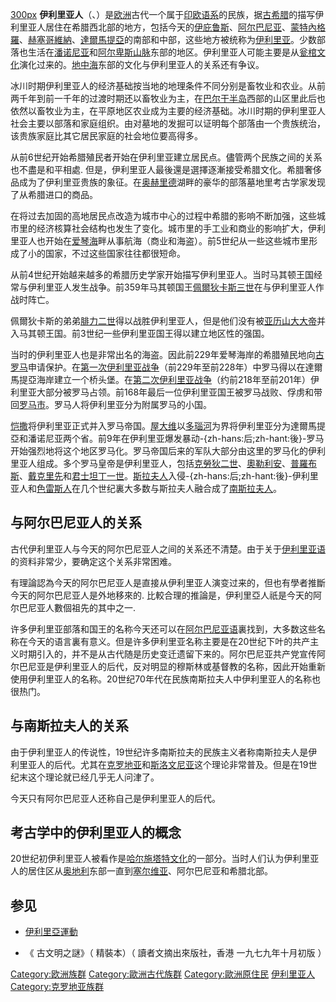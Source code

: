 {{unreferenced|time=2012-1-12}} 
[[file:IllyrianKingorNoble.jpg|300px]]
'''伊利里亚人'''（{{lang-grc|Ἰλλυριοί|Illyrioi}}、{{lang-la|Illyrii或Illyri}}）是[[欧洲|欧洲]]古代一个属于[[印欧语系|印欧语系]]的民族，据[[古希腊|古希腊]]的描写伊利里亚人居住在希腊西北部的地方，包括今天的[[伊庇魯斯_(大區)|伊庇鲁斯]]、[[阿尔巴尼亚|阿尔巴尼亚]]、[[蒙特內格羅|蒙特內格羅]]、[[赫塞哥維納|赫塞哥維納]]、[[達爾馬提亞|達爾馬提亞]]的南部和中部，这些地方被统称为[[伊利里亚|伊利里亚]]。少数部落也生活在[[潘诺尼亚|潘诺尼亚]]和[[阿尔卑斯山脉|阿尔卑斯山脉]]东部的地区。伊利里亚人可能主要是从[[瓮棺文化|瓮棺文化]]演化过来的。[[地中海|地中海]]东部的文化与伊利里亚人的关系还有争议。

冰川时期伊利里亚人的经济基础按当地的地理条件不同分别是畜牧业和农业。从前两千年到前一千年的过渡时期还以畜牧业为主，在[[巴尔干半岛|巴尔干半岛]]西部的山区里此后也依然以畜牧业为主，在平原地区农业成为主要的经济基础。冰川时期的伊利里亚人社会主要以部落和家庭组织。由对墓地的发掘可以证明每个部落由一个贵族统治，该贵族家庭比其它居民家庭的社会地位要高得多。

从前6世纪开始希腊殖民者开始在伊利里亚建立居民点。儘管两个民族之间的关系也不盡是和平相處. 但是，伊利里亚人最後還是選擇逐漸接受希腊文化。希腊奢侈品成为了伊利里亚贵族的象征。在[[奥赫里德|奥赫里德]]湖畔的豪华的部落墓地里考古学家发现了从希腊进口的商品。

在将过去加固的高地居民点改造为城市中心的过程中希腊的影响不断加强，这些城市里的经济核算社会结构也发生了变化。城市里的手工业和商业的影响扩大，伊利里亚人也开始在[[爱琴海|爱琴海]]畔从事航海（商业和海盗）。前5世纪从一些这些城市里形成了小的国家，不过这些国家往往都很短命。

从前4世纪开始越来越多的希腊历史学家开始描写伊利里亚人。当时马其顿王国经常与伊利里亚人发生战争。前359年马其顿国王[[佩爾狄卡斯三世|佩爾狄卡斯三世]]在与伊利里亚人作战时阵亡。

佩爾狄卡斯的弟弟[[腓力二世_(马其顿)|腓力二世]]得以战胜伊利里亚人，但是他们没有被[[亚历山大大帝|亚历山大大帝]]并入马其顿王国。前3世纪一些伊利里亚国王得以建立地区性的强国。

当时的伊利里亚人也是非常出名的海盗。因此前229年爱琴海岸的希腊殖民地向[[古罗马|古罗马]]申请保护。在[[第一次伊利里亚战争|第一次伊利里亚战争]]（前229年至前228年）中罗马得以在達爾馬提亞海岸建立一个桥头堡。在[[第二次伊利里亚战争|第二次伊利里亚战争]]（约前218年至前201年）伊利里亚大部分被罗马占领。前168年最后一位伊利里亚国王被罗马战败、俘虏和带回[[罗马市|罗马市]]。罗马人将伊利里亚分为附属罗马的小国。

[[恺撒|恺撒]]将伊利里亚正式并入罗马帝国。[[屋大维|屋大维]]以[[多瑙河|多瑙河]]为界将伊利里亚分为達爾馬提亞和潘诺尼亚两个省。前9年在伊利里亚爆发暴动-{zh-hans:后;zh-hant:後}-罗马开始强烈地将这个地区罗马化。罗马帝国后来的军队大部分由这里的罗马化的伊利里亚人组成。多个罗马皇帝是伊利里亚人，包括[[克勞狄二世|克勞狄二世]]、[[奧勒利安|奧勒利安]]、[[普羅布斯|普羅布斯]]、[[戴克里先|戴克里先]]和[[君士坦丁一世_(罗马帝国)|君士坦丁一世]]。[[斯拉夫人|斯拉夫人]]入侵-{zh-hans:后;zh-hant:後}-伊利里亚人和[[色雷斯人|色雷斯人]]在几个世纪裏大多数与斯拉夫人融合成了[[南斯拉夫人|南斯拉夫人]]。

==与阿尔巴尼亚人的关系==
古代伊利里亚人与今天的阿尔巴尼亚人之间的关系还不清楚。由于关于[[伊利里亚语|伊利里亚语]]的资料非常少，要确定这个关系非常困难。

有理論認為今天的阿尔巴尼亚人是直接从伊利里亚人演变过来的，但也有學者推斷今天的阿尔巴尼亚人是外地移來的. 比較合理的推論是，伊利里亞人祇是今天的阿尔巴尼亚人數個祖先的其中之一. 

许多伊利里亚部落和国王的名称今天还可以在[[阿尔巴尼亚语|阿尔巴尼亚语]]裏找到，大多数这些名称在今天的语言裏有意义。但是许多伊利里亚名称主要是在20世纪下叶的共产主义时期引入的，并不是从古代随是历史变迁遗留下来的。阿尔巴尼亚共产党宣传阿尔巴尼亚是伊利里亚人的后代，反对明显的穆斯林或基督教的名称，因此开始重新使用伊利里亚人的名称。20世纪70年代在民族南斯拉夫人中伊利里亚人的名称也很热门。

==与南斯拉夫人的关系==
由于伊利里亚人的传说性，19世纪许多南斯拉夫的民族主义者称南斯拉夫人是伊利里亚人的后代。尤其在[[克罗地亚|克罗地亚]]和[[斯洛文尼亚|斯洛文尼亚]]这个理论非常普及。但是在19世纪末这个理论就已经几乎无人问津了。

今天只有阿尔巴尼亚人还称自己是伊利里亚人的后代。

==考古学中的伊利里亚人的概念==
20世纪初伊利里亚人被看作是[[哈尔施塔特文化|哈尔施塔特文化]]的一部分。当时人们认为伊利里亚人的居住区从[[奥地利|奥地利]]东部一直到[[塞尔维亚|塞尔维亚]]、阿尔巴尼亚和希腊北部。

==参见==
*[[伊利里亞運動|伊利里亞運動]]

* 《 古文明之謎》（ 精裝本）（ 讀者文摘出來版社，香港  一九七九年十月初版 ）

[[Category:欧洲族群|Category:欧洲族群]]
[[Category:歐洲古代族群|Category:歐洲古代族群]]
[[Category:歐洲原住民|Category:歐洲原住民]]
[[Category:伊利里亚人|]]
[[Category:克罗地亚族群|Category:克罗地亚族群]]